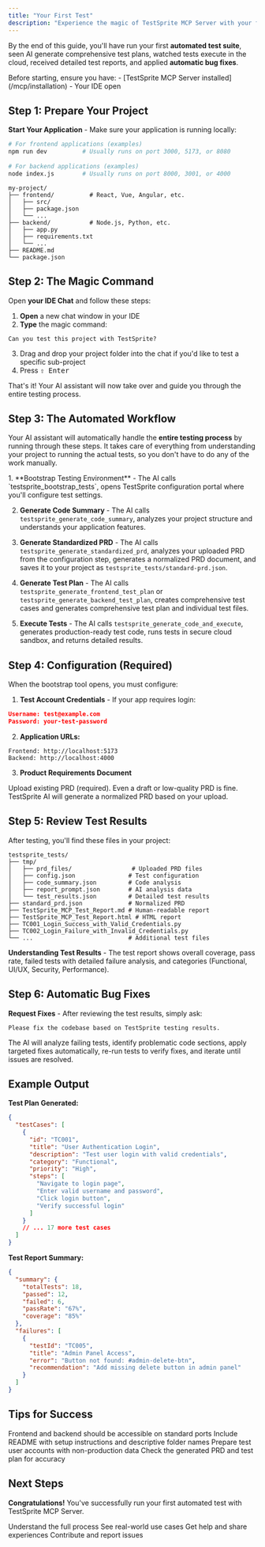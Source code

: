 ```yaml
---
title: "Your First Test"
description: "Experience the magic of TestSprite MCP Server with your first automated test in under 10 minutes."
---
```


By the end of this guide, you'll have run your first **automated test suite**, seen AI generate comprehensive test plans, watched tests execute in the cloud, received detailed test reports, and applied **automatic bug fixes**.

<Info>
Before starting, ensure you have: 
- [TestSprite MCP Server installed](/mcp/installation) 
- Your IDE open
</Info>

## Step 1: Prepare Your Project

**Start Your Application** - Make sure your application is running locally:

```bash Example
# For frontend applications (examples)
npm run dev          # Usually runs on port 3000, 5173, or 8080
 
# For backend applications (examples)
node index.js        # Usually runs on port 8000, 3001, or 4000
```

``` text Project Structure Example
my-project/
├── frontend/          # React, Vue, Angular, etc.
│   ├── src/
│   ├── package.json
│   └── ...
├── backend/           # Node.js, Python, etc.
│   ├── app.py
│   ├── requirements.txt
│   └── ...
├── README.md
└── package.json
```

## Step 2: The Magic Command

Open **your IDE Chat** and follow these steps:
1. **Open** a new chat window in your IDE
2. **Type** the magic command:

```text icon="file-lines"
Can you test this project with TestSprite?
```

3. Drag and drop your project folder into the chat if you'd like to test a specific sub-project
4. Press  <kbd>⇧ Enter</kbd>

That's it! Your AI assistant will now take over and guide you through the entire testing process.

## Step 3: The Automated Workflow

Your AI assistant will automatically handle the **entire testing process** by running through these steps. It takes care of everything from understanding your project to running the actual tests, so you don't have to do any of the work manually.

<Accordion title="View Detailed Steps">
  1. **Bootstrap Testing Environment** - The AI calls `testsprite_bootstrap_tests`, opens TestSprite configuration portal where you'll configure test settings.

  2. **Generate Code Summary** - The AI calls `testsprite_generate_code_summary`, analyzes your project structure and understands your application features.

  3. **Generate Standardized PRD** - The AI calls `testsprite_generate_standardized_prd`, analyzes your uploaded PRD from the configuration step, generates a normalized PRD document, and saves it to your project as `testsprite_tests/standard-prd.json`.

  4. **Generate Test Plan** - The AI calls `testsprite_generate_frontend_test_plan` or `testsprite_generate_backend_test_plan`, creates comprehensive test cases and generates comprehensive test plan and individual test files.

  5. **Execute Tests** - The AI calls `testsprite_generate_code_and_execute`, generates production-ready test code, runs tests in secure cloud sandbox, and returns detailed results.
</Accordion>

## Step 4: Configuration (Required)

When the bootstrap tool opens, you must configure:

1. **Test Account Credentials** - If your app requires login:
```json Crediential Examples
Username: test@example.com
Password: your-test-password
```

2. **Application URLs:**
``` text URL Examples
Frontend: http://localhost:5173
Backend: http://localhost:4000
```

3. **Product Requirements Document** 

Upload existing PRD (required). Even a draft or low-quality PRD is fine. TestSprite AI will generate a normalized PRD based on your upload.

## Step 5: Review Test Results

After testing, you'll find these files in your project:

``` text Expandable After Testing Project Structure Example
testsprite_tests/
├── tmp/
│   ├── prd_files/                 # Uploaded PRD files
│   ├── config.json               # Test configuration
│   ├── code_summary.json         # Code analysis
│   ├── report_prompt.json        # AI analysis data
│   └── test_results.json         # Detailed test results
├── standard_prd.json             # Normalized PRD
├── TestSprite_MCP_Test_Report.md # Human-readable report
├── TestSprite_MCP_Test_Report.html # HTML report
├── TC001_Login_Success_with_Valid_Credentials.py
├── TC002_Login_Failure_with_Invalid_Credentials.py
└── ...                           # Additional test files
```

**Understanding Test Results** - The test report shows overall coverage, pass rate, failed tests with detailed failure analysis, and categories (Functional, UI/UX, Security, Performance).

## Step 6: Automatic Bug Fixes

**Request Fixes** - After reviewing the test results, simply ask:

```text icon="file-lines"
Please fix the codebase based on TestSprite testing results.
```

The AI will analyze failing tests, identify problematic code sections, apply targeted fixes automatically, re-run tests to verify fixes, and iterate until issues are resolved.

## Example Output

**Test Plan Generated:**
```json Expandable Test Plan Example
{
  "testCases": [
    {
      "id": "TC001",
      "title": "User Authentication Login",
      "description": "Test user login with valid credentials",
      "category": "Functional",
      "priority": "High",
      "steps": [
        "Navigate to login page",
        "Enter valid username and password",
        "Click login button",
        "Verify successful login"
      ]
    }
    // ... 17 more test cases
  ]
}
```

**Test Report Summary:**
```json Expandable Test Report Summary Example
{
  "summary": {
    "totalTests": 18,
    "passed": 12,
    "failed": 6,
    "passRate": "67%",
    "coverage": "85%"
  },
  "failures": [
    {
      "testId": "TC005",
      "title": "Admin Panel Access",
      "error": "Button not found: #admin-delete-btn",
      "recommendation": "Add missing delete button in admin panel"
    }
  ]
}
```

## Tips for Success

<AccordionGroup>
  <Accordion title="Ensure Apps Are Running">
  Frontend and backend should be accessible on standard ports
  </Accordion>

  <Accordion title="Project Structure">
    Include README with setup instructions and descriptive folder names
  </Accordion>

  <Accordion title="Test Credentials">
    Prepare test user accounts with non-production data
  </Accordion>

   <Accordion title="Review Generated Files">
    Check the generated PRD and test plan for accuracy
  </Accordion>
</AccordionGroup>

## Next Steps

**Congratulations!** You've successfully run your first automated test with TestSprite MCP Server.

<Columns cols={2}>
  <Card title="Complete Testing Workflow" href="/workflow">
  Understand the full process
  </Card>
  <Card title="View Examples" href="/examples">
  See real-world use cases
  </Card>
  <Card title="Join Discord" arrow="true" href="https://discord.com/invite/GXWFjCe4an">
  Get help and share experiences
  </Card>
  <Card title="Contribute on Github" arrow="true" href="https://github.com/testsprite/testsprite-mcp">
  Contribute and report issues
  </Card>
</Columns>